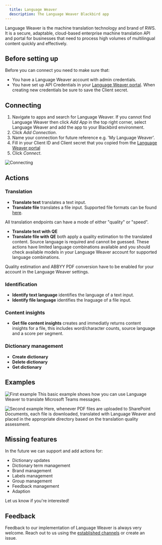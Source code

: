 ```yaml
---
  title: Language Weaver
  description: The Language Weaver Blackbird app
---
```


<LinkCard title="View on Github" target="_blank" href="https://github.com/bb-io/LanguageWeaver" icon="github" />

Language Weaver is the machine translation technology and brand of RWS. It is a secure, adaptable, cloud-based enterprise machine translation API and portal for businesses that need to process high volumes of multilingual content quickly and effectively.

## Before setting up

Before you can connect you need to make sure that:

- You have a Language Weaver account with admin credentials.
- You have set up API Credentials in your [Language Weaver portal](https://portal.languageweaver.com/settings/api-credentials). When creating new credentials be sure to save the Client secret.

## Connecting

1. Navigate to apps and search for Language Weaver. If you cannot find Language Weaver then click _Add App_ in the top right corner, select Language Weaver and add the app to your Blackbird environment.
2. Click _Add Connection_.
3. Name your connection for future reference e.g. 'My Language Weaver'.
4. Fill in your Client ID and Client secret that you copied from the [Language Weaver portal](https://portal.languageweaver.com/settings/api-credentials)
5. Click _Connect_.

![Connecting](https://raw.githubusercontent.com/bb-io/LanguageWeaver/main/image/README/1697473360187.png)

## Actions

### Translation

- **Translate text** translates a text input.
- **Translate file** translates a file input. Supported file formats can be found [here](https://developers.languageweaver.com/api/lw/common/input-formats.html).

All translation endpoints can have a mode of either "quality" or "speed".

- **Translate text with QE**
- **Translate file with QE** both apply a quality estimation to the translated content. Source language is required and cannot be guessed. These actions have limited language combinations available and you should check available models in your Language Weaver account for supported language combinations.

Quality estimation and ABBYY PDF conversion have to be enabled for your account in the Language Weaver settings.

### Identification

- **Identify text language** identifies the language of a text input.
- **Identify file language** identifies the lnaguage of a file input.

### Content insights

- **Get file content insights** creates and immediatly returns content insights for a file, this includes word/character counts, source language and a score per segment.

### Dictionary management

- **Create dictionary**
- **Delete dictionary**
- **Get dictionary**

## Examples

![First example](https://raw.githubusercontent.com/bb-io/LanguageWeaver/main/image/README/1697474172103.png)
This basic example shows how you can use Language Weaver to translate Microsoft Teams messages.

![Second example](https://raw.githubusercontent.com/bb-io/LanguageWeaver/main/image/README/Example2.png)
Here, whenever PDF files are uploaded to SharePoint Documents, each file is downloaded, translated with Language Weaver and placed in the appropriate directory based on the translation quality assessment. 

## Missing features

In the future we can support and add actions for:

- Dictionary updates
- Dictionary term management
- Brand management
- Labels management
- Group management
- Feedback management
- Adaption

Let us know if you're interested!

## Feedback

Feedback to our implementation of Language Weaver is always very welcome. Reach out to us using the [established channels](https://www.blackbird.io/) or create an issue.

